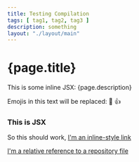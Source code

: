 ```yaml
---
title: Testing Compilation
tags: [ tag1, tag2, tag3 ]
description: something
layout: "./layout/main"
---
```



# {page.title}

This is some inline JSX: {page.description}

Emojis in this text will be replaced: :dog: :+1:

<div style={{ padding: '20px', backgroundColor: 'tomato' }}>
  <h3>This is JSX</h3>
</div>

So this should work, [I'm an inline-style link](https://www.google.com)

[I'm a relative reference to a repository file](./review)

<Footer />
